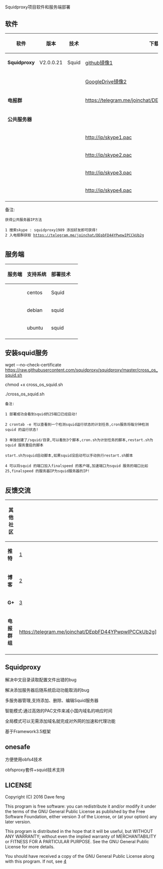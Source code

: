 =  =

Squidproxy项目软件和服务端部署


== 软件 ==

{|
! 软件 !! 版本 !! 技术 !! 下载  
|-
| '''Squidproxy''' || V2.0.0.21 || Squid|| [https://github.com/squidproxy/squidproxy/releases/download/V2.0.0.21/squidproxy.exe github镜像1] 
|-
| &nbsp; || &nbsp;|| &nbsp; || [https://drive.google.com/file/d/0B7RiljSae6SrYXozUWs5V05tYnM/view?usp=sharing GoogleDrive镜像2] 
|-
| '''电报群''' || &nbsp;|| &nbsp; || https://telegram.me/joinchat/DEpbFD44YPwpwIPCCkUb2g] 
|-
| '''公共服务器''' || &nbsp;  || &nbsp;  ||   &nbsp;
|-
| &nbsp;  || &nbsp;  || &nbsp;  ||   http://ip/skype1.pac  
|-
| &nbsp;  || &nbsp;  || &nbsp;  ||   http://ip/skype2.pac  
|-
| &nbsp;  || &nbsp;  || &nbsp;  ||   http://ip/skype3.pac 
|-
| &nbsp;  || &nbsp;  || &nbsp;  ||   http://ip/skype4.pac 
|-
|}

备注:

 获得公共服务器IP方法
 
 1 搜索skype : squidproxy1989 添加好友即可获得!
 2 入电报群获取 https://telegram.me/joinchat/DEpbFD44YPwpwIPCCkUb2g

=  =
== 服务端 ==

{|
! 服务端 !! 支持系统 !! 部署技术!! 
|-
| &nbsp;|| centos || Squid||
|-
| &nbsp; || debian|| squid ||
|-
| &nbsp; || ubuntu || squid || 
|-

|}

== 安装squid服务==
wget --no-check-certificate https://raw.githubusercontent.com/squidproxy/squidproxy/master/cross_os_squid.sh

chmod +x cross_os_squid.sh

./cross_os_squid.sh

 备注: 
 
 1 部署成功会看到squid的25端口已经启动!
 
 2 crontab -e 可以查看到一个检测squid运行状态的计划任务,cron服务将每分钟检测squid 的运行状态! 
 
 3 单独创建了/squid/目录,可以看到3个脚本,cron.sh为计划任务的脚本,restart.sh为squid 服务重启的脚本
 
 start.sh为squid启动脚本,如果squid没启动可以手动执行restart.sh脚本
 
 4 可以将squid 的端口加入finalspeed 的客户端,加速端口为squid 服务的端口比如25,finalspeed 的服务器IP为squid服务器的IP! 
 

=  =
== 反馈交流 ==
{|
! 其他社区 !! &nbsp; !! &nbsp; !! &nbsp;
|-
| '''推特''' || [https://twitter.com/squidgfw]|| &nbsp; || &nbsp;
|-
| '''博客''' || [http://obfs4.blogspot.com] || &nbsp; || &nbsp;
|-
| '''G+''' || [https://plus.google.com/communities/101513261063592651175] || &nbsp;|| &nbsp;
|-
| '''电报群组''' || https://telegram.me/joinchat/DEpbFD44YPwpwIPCCkUb2g] || &nbsp;|| &nbsp;
|-
|}

== Squidproxy==

解决中文目录读取配置文件出错的bug

解决添加服务器后随系统启动功能取消的bug

多服务器管理,支持添加、删除、编辑Squid服务器

智能模式:通过高效的PAC文件来减小国内域名的响应时间

全局模式可以无需添加域名就完成对外网的加速和代理功能

基于Framework3.5框架

== onesafe ==
方便使用obfs4技术

obfsproxy套件+squid技术支持

== LICENSE ==

Copyright (C) 2016 Dave feng

This program is free software: you can redistribute it and/or modify
it under the terms of the GNU General Public License as published by
the Free Software Foundation, either version 3 of the License, or
(at your option) any later version.

This program is distributed in the hope that it will be useful,
but WITHOUT ANY WARRANTY; without even the implied warranty of
MERCHANTABILITY or FITNESS FOR A PARTICULAR PURPOSE.  See the
GNU General Public License for more details.

You should have received a copy of the GNU General Public License
along with this program. If not, see 
[http://www.gnu.org/licenses]